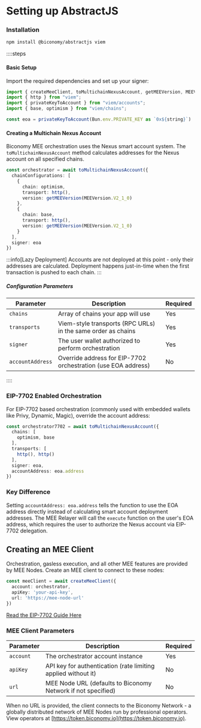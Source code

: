 # Setting up AbstractJS

### Installation

```bash
npm install @biconomy/abstractjs viem
```

::::steps
#### Basic Setup

Import the required dependencies and set up your signer:

```typescript
import { createMeeClient, toMultichainNexusAccount, getMEEVersion, MEEVersion } from "@biconomy/abstractjs";
import { http } from "viem";
import { privateKeyToAccount } from "viem/accounts";
import { base, optimism } from "viem/chains";

const eoa = privateKeyToAccount(Bun.env.PRIVATE_KEY as `0x${string}`)
```

#### Creating a Multichain Nexus Account

Biconomy MEE orchestration uses the Nexus smart account system. The `toMultichainNexusAccount` method calculates addresses for the Nexus account on all specified chains.

```typescript
const orchestrator = await toMultichainNexusAccount({
  chainConfigurations: [
    {
      chain: optimism,
      transport: http(),
      version: getMEEVersion(MEEVersion.V2_1_0)
    },
    {
      chain: base,
      transport: http(),
      version: getMEEVersion(MEEVersion.V2_1_0)
    }
  ],
  signer: eoa
})
```

:::info[Lazy Deployment]
Accounts are not deployed at this point - only their addresses are calculated. Deployment happens just-in-time when the first transaction is pushed to each chain.
:::

##### Configuration Parameters

| Parameter | Description | Required |
|-----------|-------------|----------|
| `chains` | Array of chains your app will use | Yes |
| `transports` | Viem-style transports (RPC URLs) in the same order as chains | Yes |
| `signer` | The user wallet authorized to perform orchestration | Yes |
| `accountAddress` | Override address for EIP-7702 orchestration (use EOA address) | No |

::::
### EIP-7702 Enabled Orchestration

For EIP-7702 based orchestration (commonly used with embedded wallets like Privy, Dynamic, Magic), override the account address:

```typescript
const orchestrator7702 = await toMultichainNexusAccount({
  chains: [
    optimism, base
  ],
  transports: [
    http(), http()
  ],
  signer: eoa,
  accountAddress: eoa.address
})
```

### Key Difference

Setting `accountAddress: eoa.address` tells the function to use the EOA address directly instead of calculating smart account deployment addresses. The MEE Relayer will call the `execute` function on the user's EOA address, which requires the user to authorize the Nexus account via EIP-7702 delegation.

## Creating an MEE Client

Orchestration, gasless execution, and all other MEE features are provided by MEE Nodes. Create an MEE client to connect to these nodes:

```typescript
const meeClient = await createMeeClient({
  account: orchestrator,
  apiKey: 'your-api-key',
  url: 'https://mee-node-url'
})
```

[Read the EIP-7702 Guide Here](/new/getting-started/enable-mee-eoa-7702)

### MEE Client Parameters

| Parameter | Description | Required |
|-----------|-------------|----------|
| `account` | The orchestrator account instance | Yes |
| `apiKey` | API key for authentication (rate limiting applied without it) | No |
| `url` | MEE Node URL (defaults to Biconomy Network if not specified) | No |

When no URL is provided, the client connects to the Biconomy Network - a globally distributed network of MEE Nodes run by professional operators. View operators at [https://token.biconomy.io](https://token.biconomy.io).